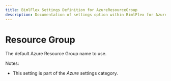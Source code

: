 ```yaml
---
title: BimlFlex Settings Definition for AzureResourceGroup
description: Documentation of settings option within BimlFlex for AzureResourceGroup
---
```

<head>
  <meta name="varigenceProduct" content="BimlFlex"></meta>
  <meta name="varigenceArticleType" content="Reference"></meta>
</head>

# Resource Group

The default Azure Resource Group name to use.

Notes:

* This setting is part of the *Azure* settings category.

